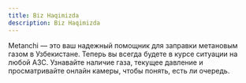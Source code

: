 ```yaml
---
title: Biz Haqimizda
description: Biz Haqimizda 
---
```


Metanchi — это ваш надежный помощник для заправки метановым газом в Узбекистане. Теперь вы всегда будете в курсе ситуации на любой АЗС. Узнавайте наличие газа, текущее давление и просматривайте онлайн камеры, чтобы понять, есть ли очередь.